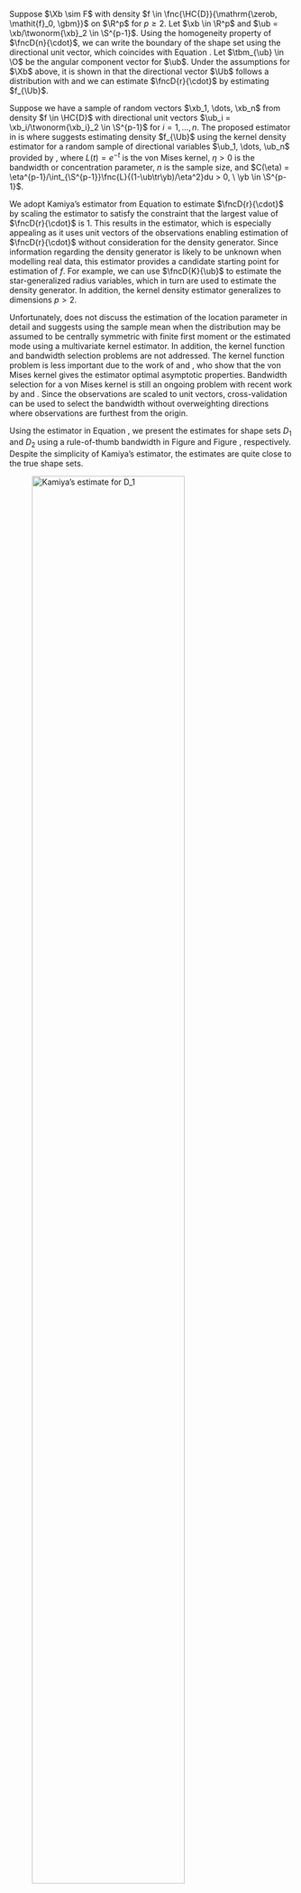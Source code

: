 

<!-- Removing for proposal -->
<!-- The most commonly used nonparametric density estimator is the histogram \citep{Hardle2004} due to its simple construction and interpretation. The histogram is motivated by the intuitive idea that a density can be estimated at $x$ by the proportion of observations in an interval containing $x$. The shape of a histogram is governed by the choices of binwidth $h$ and origin $x_0$. The choice-of-origin problem is eliminated by defining intervals around $x$ instead of fixing all intervals based on some origin point. If we let the interval around $x$ be of length $2h$ so that the interval is $(x - h, x + h)$, the estimator is \eqq{ -->
<!--   \est{f}_{\text{hist}}(x) = \frac{1}{n2h}\sumto{i=1}{n}\Ibb{x_i \in (x - h, x + h)}, -->
<!-- } where $n$ is the sample size, $h$ is the length of the interval, and $\Ibb{\cdot}$ is the indicator function. The normalizing constant $2h$ ensures that the area under the histogram is 1. -->

<!-- We can rewrite the above estimator using the uniform kernel function, \eqq{ -->
<!--   \fnc{K_{\text{unif}}}{u} = \frac{1}{2}\Ibb{\abs{u}\leq 1}, -->
<!-- } so that \eqq{ -->
<!--   \fnc{\est{f}_{\text{hist}}}{x} = \frac{1}{nh}\sumto{i=1}{n}\fnc{K_{\text{unif}}}{\frac{x - x_i}{h}} -->
<!-- } The issue with this estimator is that it is piecewise constant and thus has points of discontinuity which introduces bias which can be large when the \ac{pdf} is smooth. -->

<!-- Generalizing through the kernel function $\fnc{K}{u}$, we can solve the issue of discontinuities by selecting a smooth continuous kernel function since the estimator inherits the continuity and differentiability properties of $K$. The result is the kernel density estimator \citep{Rosenblatt1956, Parzen1962} which is a normalized kernel estimator with the specific goal of estimating a smooth \ac{pdf}. The kernel density estimator requires specification of bandwidth parameter $h$ and kernel function $K$. -->

<!-- The kernel function assigns a sequence of weights to observations based on their distance from $x$ with observations closer to $x$ receiving higher weights. Suppose we have observations $x_1, \dots, x_n$. The sequence of weights for each $x_i$ are determined by a kernel function $K(u)$ where $u = (x - x_i)/h$ for bandwidth $h>0$. The process of deriving this estimator is formalized by \eqq{ -->
<!--   \fnc{\est{f}_{\text{kern}}}{x} = \frac{1}{nh}\sum_{i=1}^n\fnc{K_h}{u} = \frac{1}{nh}\sum_{i=1}^nK\paren{\frac{x - x_i}{h}}, -->
<!-- } where we require that the kernel function integrates to $1$. -->

<!--  Some common kernel functions include -->

<!--   1. Triangle - $\paren{1 - \abs{u}}\Ibb{\abs{u} \leq 1}$; -->

<!--   1. Epanechnikov - $\frac{3}{4}\paren{1 - u^2}\Ibb{\abs{u} \leq 1}$; -->

<!--   1. Quartic (Biweight) - $\frac{15}{16}\paren{1 - u^2}^2\Ibb{\abs{u} \leq 1}$; -->

<!--   1. Triweight - $\frac{35}{32}\paren{1 - u^2}^3\Ibb{\abs{u} \leq 1}$; -->

<!--   1. Gaussian - $\frac{1}{\sqrt{2\pi}}\expo{-\frac{1}{2}u^2}$; -->

<!--   1. Cosine - $\frac{\pi}{2}\cos\paren{\frac{\pi}{2}u}\Ibb{\abs{u}\leq 1}$, -->

<!-- where $h$ can be referred to as the window, scale parameter, bandwidth, smoothing parameter or concentration parameter. This list is not nearly exhaustive, and many other kernel functions are given in the literature derived to have desirable asymptotic properties for different settings. -->

Suppose $\Xb \sim F$ with density $f \in \fnc{\HC{D}}{\mathrm{\zerob, \mathit{f}_0, \gbm}}$ on $\R^p$ for $p \geq 2$. Let $\xb \in \R^p$ and $\ub = \xb/\twonorm{\xb}_2 \in \S^{p-1}$. Using the homogeneity property of $\fncD{n}{\cdot}$, we can write the boundary of the shape set using the directional unit vector, \eqq{
  \bdry{D} = \set{\xb \in \R^p : \fncD{n}{\xb} = 1} = \set{\xb \in \R^p : \ub\fncD{n}{\xb} = \ub}
    = \set{\xb \in \R^p : \xb\fncD{n}{\ub} = \ub} = \set{\frac{1}{\fncD{n}{\ub}}\ub : \ub \in \S^{p-1}},
} which coincides with Equation \eqref{Eq:boundary-u}. Let $\tbm_{\ub} \in \O$ be the angular component vector for $\ub$. Under the assumptions for $\Xb$ above, it is shown in \citet[Lemma 3.1]{Kamiya2019} that the directional vector $\Ub$ follows a distribution with \ac{pdf} \eqq{
  \fnc{f_{\Ub}}{\ub} \ \propto \ \fncD{n}{\ub}^{-p} = \fncD{r}{\tbm_{\ub}}^{p},
} and we can estimate $\fncD{r}{\cdot}$ by estimating $f_{\Ub}$.

Suppose we have a sample of random vectors $\xb_1, \dots, \xb_n$ from density $f \in \HC{D}$ with directional unit vectors $\ub_i = \xb_i/\twonorm{\xb_i}_2 \in \S^{p-1}$ for $i = 1, \dots, n$. The proposed estimator in \citet{Kamiya2019} is \eeq[estimator-Kamiya] {
  \bdry{\est{D}_n} = \set{\fnc{\est{f}_{\Ub}^{(n)}}{\ub}^{1/p}\ub : \ub \in \S^{p-1}},
} where \citet{Kamiya2019} suggests estimating density $f_{\Ub}$ using the kernel density estimator for a random sample of directional variables $\ub_1, \dots, \ub_n$ provided by \citet{Hall1987}, \eeq[estimator-Hall]{
  \fnc{\est{f}_{\Ub}^{(n)}}{\ub} = \frac{C(\eta)}{n\eta^{p-1}}\sumto{i=1}{n}\fnc{L}{\frac{1-\ub\tr\ub_i}{\eta^2}},
} where $L(t)=e^{-t}$ is the von Mises kernel, $\eta>0$ is the bandwidth or concentration parameter, $n$ is the sample size, and $C(\eta) = \eta^{p-1}/\int_{\S^{p-1}}\fnc{L}{(1-\ub\tr\yb)/\eta^2}du > 0, \ \yb \in \S^{p-1}$.

We adopt Kamiya's estimator from Equation \eqref{Eq:estimator-Kamiya} to estimate $\fncD{r}{\cdot}$ by scaling the estimator to satisfy the constraint that the largest value of $\fncD{r}{\cdot}$ is 1. This results in the estimator, \eeq[K-standard]{
  \fncD{K}{\ub} = \dfrac{1}{\maxa[\ub \in \S^{p-1}]{\fnc{\est{f}_{\Ub}^{(n)}}{\ub}^{1/p}\ub}}\fnc{\est{f}_{\Ub}^{(n)}}{\ub}^{1/p}\ub,
} which is especially appealing as it uses unit vectors of the observations enabling estimation of $\fncD{r}{\cdot}$ without consideration for the density generator. Since information regarding the density generator is likely to be unknown when modelling real data, this estimator provides a candidate starting point for estimation of $f$. For example, we can use $\fncD{K}{\ub}$ to estimate the star-generalized radius variables, which in turn are used to estimate the density generator. In addition, the kernel density estimator generalizes to dimensions $p > 2$.

Unfortunately, \citet{Kamiya2019} does not discuss the estimation of the location parameter in detail and suggests using the sample mean when the distribution may be assumed to be centrally symmetric with finite first moment or the estimated mode using a multivariate kernel estimator. In addition, the kernel function and bandwidth selection problems are not addressed. The kernel function problem is less important due to the work of \citet{Hall1987} and \citet{Bai1988}, who show that the von Mises kernel gives the estimator optimal asymptotic properties. Bandwidth selection for a von Mises kernel is still an ongoing problem with recent work by \citet{Taylor2008} and \citet{Portugues2013}. Since the observations are scaled to unit vectors, cross-validation can be used to select the bandwidth without overweighting directions where observations are furthest from the origin.

Using the estimator in Equation \eqref{Eq:K-standard}, we present the estimates for shape sets $D_1$ and $D_2$ using a rule-of-thumb bandwidth \citep{Taylor2008} in Figure \ref{Fig:sim-1-kde} and Figure \ref{Fig:sim-2-kde}, respectively. Despite the simplicity of Kamiya's estimator, the estimates are quite close to the true shape sets.

![\label{Fig:sim-1-kde}Kamiya's estimate for $D_1$](../Thesis/images/kde.1.norm.png){width=80%}

![\label{Fig:sim-2-kde}Kamiya's estimate for $D_2$](../Thesis/images/kde.2.log.png){width=80%}

